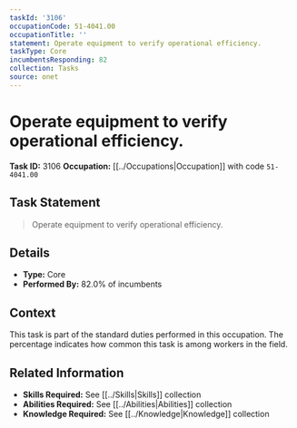 ```yaml
---
taskId: '3106'
occupationCode: 51-4041.00
occupationTitle: ''
statement: Operate equipment to verify operational efficiency.
taskType: Core
incumbentsResponding: 82
collection: Tasks
source: onet
---
```

# Operate equipment to verify operational efficiency.

**Task ID:** 3106
**Occupation:** [[../Occupations|Occupation]] with code `51-4041.00`

## Task Statement

> Operate equipment to verify operational efficiency.

## Details

- **Type:** Core
- **Performed By:** 82.0% of incumbents

## Context

This task is part of the standard duties performed in this occupation. The percentage indicates how common this task is among workers in the field.

## Related Information

- **Skills Required:** See [[../Skills|Skills]] collection
- **Abilities Required:** See [[../Abilities|Abilities]] collection
- **Knowledge Required:** See [[../Knowledge|Knowledge]] collection
